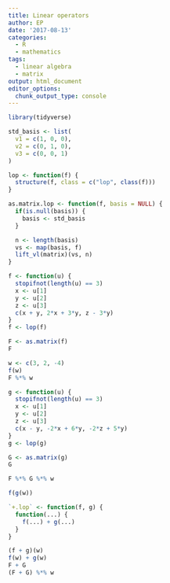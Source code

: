 ```yaml
---
title: Linear operators
author: EP
date: '2017-08-13'
categories:
  - R
  - mathematics
tags:
  - linear algebra
  - matrix
output: html_document
editor_options:
  chunk_output_type: console
---
```


```r
library(tidyverse)
```

```r
std_basis <- list(
  v1 = c(1, 0, 0),
  v2 = c(0, 1, 0),
  v3 = c(0, 0, 1)
)
```

```r
lop <- function(f) {
  structure(f, class = c("lop", class(f)))
}
```

```r
as.matrix.lop <- function(f, basis = NULL) {
  if(is.null(basis)) {
    basis <- std_basis
  }

  n <- length(basis)
  vs <- map(basis, f)
  lift_vl(matrix)(vs, n)
}
```

```r
f <- function(u) {
  stopifnot(length(u) == 3)
  x <- u[1]
  y <- u[2]
  z <- u[3]
  c(x + y, 2*x + 3*y, z - 3*y)
}
f <- lop(f)

F <- as.matrix(f)
F
```

```r
w <- c(3, 2, -4)
f(w)
F %*% w
```

```r
g <- function(u) {
  stopifnot(length(u) == 3)
  x <- u[1]
  y <- u[2]
  z <- u[3]
  c(x - y, -2*x + 6*y, -2*z + 5*y)
}
g <- lop(g)

G <- as.matrix(g)
G
```

```r
F %*% G %*% w

f(g(w))
```

```r
`+.lop` <- function(f, g) {
  function(...) {
    f(...) + g(...)
  }
}
```

```r
(f + g)(w)
f(w) + g(w)
F + G
(F + G) %*% w
```



